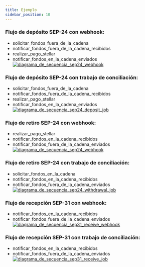 ```yaml
---
title: Ejemplo
sidebar_position: 10
---
```



[comentario]: # "Las definiciones de diagrama de secuencia están ubicadas en la carpeta /static/definitions"
[comentario]: # "Para actualizarlos, usa https://sequencediagram.org"

### Flujo de depósito SEP-24 con webhook:

- solicitar_fondos_fuera_de_la_cadena
- notificar_fondos_fuera_de_la_cadena_recibidos
- realizar_pago_stellar
- notificar_fondos_en_la_cadena_enviados [![diagrama_de_secuencia_sep24_webhook](../../../assets/sequence_diagram_sep24_deposit_webhook.png)](../../../assets/sequence_diagram_sep24_deposit_webhook.png)
  <br />

### Flujo de depósito SEP-24 con trabajo de conciliación:

- solicitar_fondos_fuera_de_la_cadena
- notificar_fondos_fuera_de_la_cadena_recibidos
- realizar_pago_stellar
- notificar_fondos_en_la_cadena_enviados [![diagrama_de_secuencia_sep24_deposit_job](../../../assets/sequence_diagram_sep24_deposit_job.png)](../../../assets/sequence_diagram_sep24_deposit_job.png)
  <br />

### Flujo de retiro SEP-24 con webhook:

- realizar_pago_stellar
- notificar_fondos_en_la_cadena_recibidos
- notificar_fondos_fuera_de_la_cadena_enviados [![diagrama_de_secuencia_sep24_webhook](../../../assets/sequence_diagram_sep24_withdrawal_webhook.png)](../../../assets/sequence_diagram_sep24_withdrawal_webhook.png)
  <br />

### Flujo de retiro SEP-24 con trabajo de conciliación:

- solicitar_fondos_en_la_cadena
- notificar_fondos_en_la_cadena_recibidos
- notificar_fondos_fuera_de_la_cadena_enviados [![diagrama_de_secuencia_sep24_withdrawal_job](../../../assets/sequence_diagram_sep24_withdrawal_job.png)](../../../assets/sequence_diagram_sep24_withdrawal_job.png)
  <br />

### Flujo de recepción SEP-31 con webhook:

- notificar_fondos_en_la_cadena_recibidos
- notificar_fondos_fuera_de_la_cadena_enviados [![diagrama_de_secuencia_sep31_receive_webhook](../../../assets/sequence_diagram_sep31_receive_webhook.png)](../../../assets/sequence_diagram_sep31_receive_webhook.png)
  <br />

### Flujo de recepción SEP-31 con trabajo de conciliación:

- notificar_fondos_en_la_cadena_recibidos
- notificar_fondos_fuera_de_la_cadena_enviados [![diagrama_de_secuencia_sep31_receive_job](../../../assets/sequence_diagram_sep31_receive_job.png)](../../../assets/sequence_diagram_sep31_receive_job.png)
